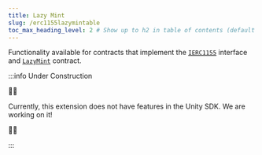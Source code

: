 ```yaml
---
title: Lazy Mint
slug: /erc1155lazymintable
toc_max_heading_level: 2 # Show up to h2 in table of contents (default is up to h3)
---
```


Functionality available for contracts that implement
the [`IERC1155`](/contracts/IERC1155) interface and [`LazyMint`](/contracts/LazyMint) contract.

:::info Under Construction

🚧👷

Currently, this extension does not have features in the Unity SDK. We are working on it!

🚧👷

:::
